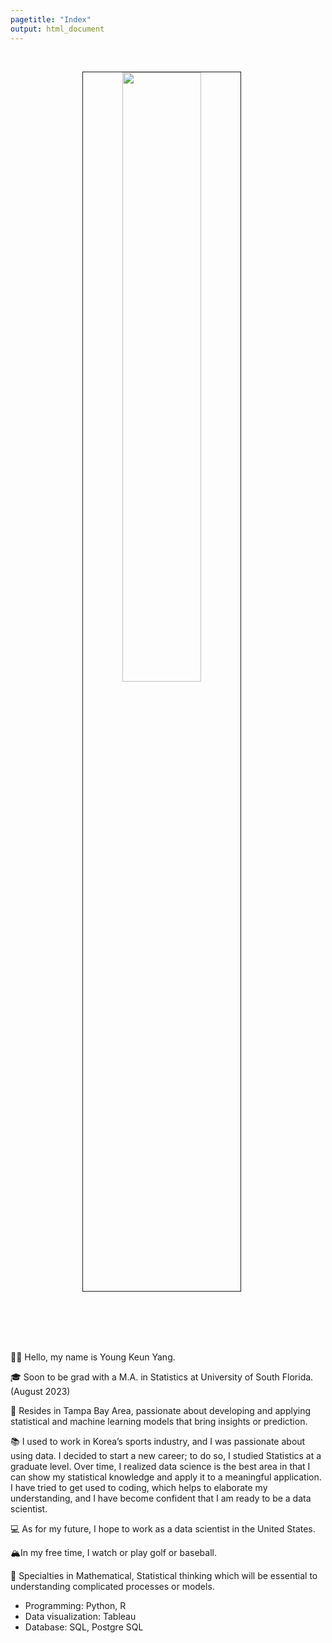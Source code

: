 ```yaml
---
pagetitle: "Index"
output: html_document
---
```


<link rel="stylesheet" href="styles.css" type="text/css">
<link rel="stylesheet" href="site_libs/academicons-1.9.1/css/academicons.min.css"/>

<br>

<p align="center">
<img src="images/profile.jpg" style="width:50%; border:0.5px solid; margin-right: 20px" align="center">
</p>
<br>

<br><br><br>
👋🏽 Hello, my name is Young Keun Yang.

🎓 Soon to be grad with a M.A. in Statistics at University of South Florida. (August 2023)

🌇 Resides in Tampa Bay Area, passionate about developing and applying statistical and machine learning models that bring insights or prediction.

📚 I used to work in Korea's sports industry, and I was passionate about using data. I decided to start a new career; to do so, I studied Statistics at a graduate level. Over time, I realized data science is the best area in that I can show my statistical knowledge and apply it to a meaningful application. I have tried to get used to coding, which helps to elaborate my understanding, and I have become confident that I am ready to be a data scientist.

💻 As for my future, I hope to work as a data scientist in the United States.

🏔In my free time, I watch or play golf or baseball.

💪 Specialties in Mathematical, Statistical thinking which will be essential to understanding complicated processes or models.

+ Programming: Python, R
+ Data visualization: Tableau
+ Database: SQL, Postgre SQL